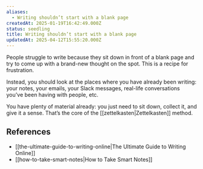 ```yaml
---
aliases:
  - Writing shouldn’t start with a blank page
createdAt: 2025-01-19T16:42:49.000Z
status: seedling
title: Writing shouldn’t start with a blank page
updatedAt: 2025-04-12T15:55:20.000Z
---
```

People struggle to write because they sit down in front of a blank page and try to come up with a brand-new thought on the spot. This is a recipe for frustration.

Instead, you should look at the places where you have already been writing: your notes, your emails, your Slack messages, real-life conversations you’ve been having with people, etc.

You have plenty of material already: you just need to sit down, collect it, and give it a sense. That’s the core of the [[zettelkasten|Zettelkasten]] method.

## References

- [[the-ultimate-guide-to-writing-online|The Ultimate Guide to Writing Online]]
- [[how-to-take-smart-notes|How to Take Smart Notes]]
